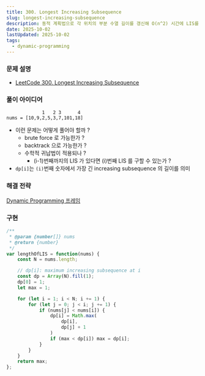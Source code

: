 ```yaml
---
title: 300. Longest Increasing Subsequence
slug: longest-increasing-subsequence
description: 동적 계획법으로 각 위치의 부분 수열 길이를 갱신해 O(n^2) 시간에 LIS를 계산하기
date: 2025-10-02
lastUpdated: 2025-10-02
tags:
  - dynamic-programming
---
```


### 문제 설명
* [LeetCode 300. Longest Increasing Subsequence](https://leetcode.com/problems/longest-increasing-subsequence/)


### 풀이 아이디어
```
             1   2 3      4
nums = [10,9,2,5,3,7,101,18]
```

- 이런 문제는 어떻게 풀어야 할까 ?
    - brute force 로 가능한가 ?
    - backtrack 으로 가능한가 ?
    - 수학적 귀납법이 적용되나 ? 
      - (i-1)번째까지의 LIS 가 있다면 (i)번째 LIS 를 구할 수 있는가 ?
- `dp[i]`는 `(i)`번째 숫자에서 가장 긴 increasing subsequence 의 길이를 의미

### 해결 전략
[Dynamic Programming 프레임](../../frame/frame-dynamic-programming/)

### 구현
```typescript
/**
 * @param {number[]} nums
 * @return {number}
 */
var lengthOfLIS = function(nums) {
    const N = nums.length;

    // dp[i]: maximum increasing subsequence at i
    const dp = Array(N).fill(1);
    dp[0] = 1;
    let max = 1;

    for (let i = 1; i < N; i += 1) {
        for (let j = 0; j < i; j += 1) {
            if (nums[j] < nums[i]) {
                dp[i] = Math.max(
                    dp[i],
                    dp[j] + 1
                )
                if (max < dp[i]) max = dp[i];
            }
        }
    }
    return max;
};
```
